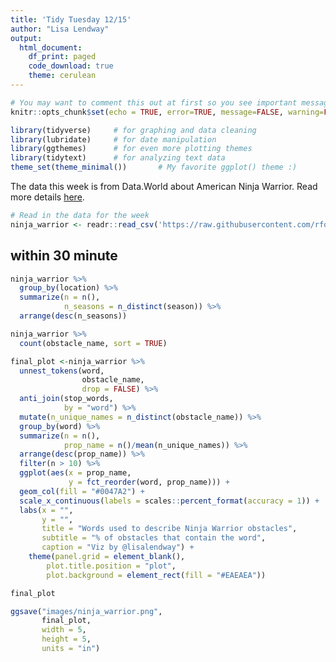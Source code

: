 ```yaml
---
title: 'Tidy Tuesday 12/15'
author: "Lisa Lendway"
output: 
  html_document:
    df_print: paged
    code_download: true
    theme: cerulean
---
```


```r
# You may want to comment this out at first so you see important messages and warnings
knitr::opts_chunk$set(echo = TRUE, error=TRUE, message=FALSE, warning=FALSE)
```

```r
library(tidyverse)     # for graphing and data cleaning
library(lubridate)     # for date manipulation
library(ggthemes)      # for even more plotting themes
library(tidytext)      # for analyzing text data
theme_set(theme_minimal())       # My favorite ggplot() theme :)
```

The data this week is from Data.World about American Ninja Warrior. Read more details [here](https://github.com/rfordatascience/tidytuesday/blob/master/data/2020/2020-12-15/readme.md). 

```r
# Read in the data for the week
ninja_warrior <- readr::read_csv('https://raw.githubusercontent.com/rfordatascience/tidytuesday/master/data/2020/2020-12-15/ninja_warrior.csv')

```


## within 30 minute

```r
ninja_warrior %>% 
  group_by(location) %>% 
  summarize(n = n(),
            n_seasons = n_distinct(season)) %>% 
  arrange(desc(n_seasons))
```

```r
ninja_warrior %>% 
  count(obstacle_name, sort = TRUE)
```

```r
final_plot <-ninja_warrior %>% 
  unnest_tokens(word, 
                obstacle_name, 
                drop = FALSE) %>% 
  anti_join(stop_words,
            by = "word") %>% 
  mutate(n_unique_names = n_distinct(obstacle_name)) %>% 
  group_by(word) %>% 
  summarize(n = n(),
            prop_name = n()/mean(n_unique_names)) %>% 
  arrange(desc(prop_name)) %>% 
  filter(n > 10) %>% 
  ggplot(aes(x = prop_name, 
             y = fct_reorder(word, prop_name))) +
  geom_col(fill = "#0047A2") +
  scale_x_continuous(labels = scales::percent_format(accuracy = 1)) +
  labs(x = "",
       y = "",
       title = "Words used to describe Ninja Warrior obstacles",
       subtitle = "% of obstacles that contain the word",
       caption = "Viz by @lisalendway") +
    theme(panel.grid = element_blank(),
        plot.title.position = "plot",
        plot.background = element_rect(fill = "#EAEAEA"))

final_plot
```




```r
ggsave("images/ninja_warrior.png",
       final_plot, 
       width = 5,
       height = 5, 
       units = "in")
```



